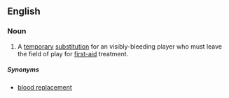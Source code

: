 ==English==

===Noun===
{{en-noun|sg=[[blood]] [[bin]]}}

# {{rugby}} A [[temporary]] [[substitution]] for an visibly-bleeding player who must leave the field of play for [[first-aid]] treatment.

=====Synonyms=====
* [[blood replacement]]
